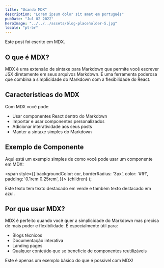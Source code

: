 ```yaml
---
title: "Usando MDX"
description: "Lorem ipsum dolor sit amet em português"
pubDate: "Jul 02 2022"
heroImage: "../../../assets/blog-placeholder-5.jpg"
locale: "pt-br"
---
```


Este post foi escrito em MDX.

## O que é MDX?

MDX é uma extensão de sintaxe para Markdown que permite você escrever JSX diretamente em seus arquivos Markdown. É uma ferramenta poderosa que combina a simplicidade do Markdown com a flexibilidade do React.

## Características do MDX

Com MDX você pode:

- Usar componentes React dentro do Markdown
- Importar e usar componentes personalizados
- Adicionar interatividade aos seus posts
- Manter a sintaxe simples do Markdown

## Exemplo de Componente

Aqui está um exemplo simples de como você pode usar um componente em MDX:

  <span
    style={{
      backgroundColor: cor,
      borderRadius: '3px',
      color: '#fff',
      padding: '0.1rem 0.25rem',
    }}>
    {children}
  </span>
);

Este texto tem <Destaque cor="#25c2a0">texto destacado em verde</Destaque> e também
<Destaque cor="#1877F2">texto destacado em azul</Destaque>.

## Por que usar MDX?

MDX é perfeito quando você quer a simplicidade do Markdown mas precisa de mais poder e flexibilidade. É especialmente útil para:

- Blogs técnicos
- Documentação interativa
- Landing pages
- Qualquer conteúdo que se beneficie de componentes reutilizáveis

Este é apenas um exemplo básico do que é possível com MDX! 